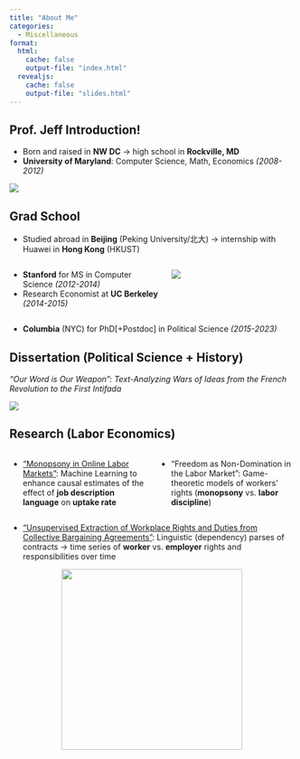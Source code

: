 ```yaml
---
title: "About Me"
categories:
  - Miscellaneous
format:
  html:
    cache: false
    output-file: "index.html"
  revealjs:
    cache: false
    output-file: "slides.html"
---
```


## Prof. Jeff Introduction! {.crunch-title}

* Born and raised in **NW DC** &rarr; high school in **Rockville, MD**
* **University of Maryland**: Computer Science, Math, Economics *(2008-2012)*

![](images/jj_dc_map.png){fig-align="center"}

## Grad School {.crunch-title}

* Studied abroad in **Beijing** (Peking University/北大) &rarr; internship with Huawei in **Hong Kong** (HKUST)

::: columns
::: {.column width="55%"}
* **Stanford** for MS in Computer Science *(2012-2014)*
* Research Economist at **UC Berkeley** *(2014-2015)*

:::
::: {.column width="45%"}

![](images/bay_area_crop.png)

:::
:::

* **Columbia** (NYC) for PhD[+Postdoc] in Political Science *(2015-2023)*

## Dissertation (Political Science + History) {.small-title}

*"Our Word is Our Weapon": Text-Analyzing Wars of Ideas from the French Revolution to the First Intifada*

![](images/diss.png){fig-align="center"}


## Research (Labor Economics) {.smaller .crunch-figures}

::: columns
::: {.column width="50%"}

* <a href="https://www.aeaweb.org/articles?id=10.1257/aeri.20180150" target="_blank">"Monopsony in Online Labor Markets"</a>: Machine Learning to enhance causal estimates of the effect of **job description language** on **uptake rate**

:::
::: {.column width="50%"}

* "Freedom as Non-Domination in the Labor Market": Game-theoretic models of workers' rights (**monopsony** vs. **labor discipline**)

<!-- ## Most Recently...

* Chapter on "Freedom as Non-Domination in the Labor Market and in the Workplace" in *Republican Liberty: Philosophical, Political, and Economic Perspectives* (Cambridge University Press, 2024)
* Submitted papers:
  * "Meaning, Understanding, and Digitization in the History of Ideas"
  * "Quantifying Cultural Diplomacy: The Soviet Union and the Diffusion of Marxism in the Third World, 1945--1991" -->

:::
:::

* <a href="https://ieeexplore.ieee.org/document/9346539" target="_blank">"Unsupervised Extraction of Workplace Rights and Duties from Collective Bargaining Agreements"</a>: Linguistic (dependency) parses of contracts &rarr; time series of **worker** vs. **employer** rights and responsibilities over time

<center>
<img style="margin-top: 0px !important; margin-bottom: 0px !important;" src="images/cbas.jpeg" height="320"></img>

<!-- ){.notopmargin fig-align="center" height=325 style="margin-top: 0px !important;"} -->